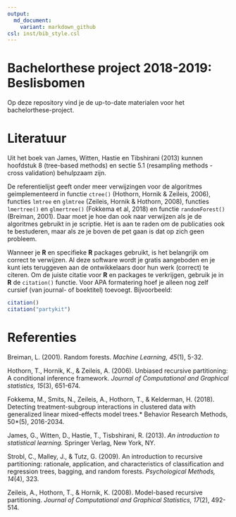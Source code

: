 ```yaml
---
output:
  md_document:
    variant: markdown_github
csl: inst/bib_style.csl
---
```


# Bachelorthese project 2018-2019: Beslisbomen

Op deze repository vind je de up-to-date materialen voor het bachelorthese-project.


# Literatuur

Uit het boek van James, Witten, Hastie en Tibshirani (2013) kunnen hoofdstuk 8 (tree-based methods) en sectie 5.1 (resampling methods - cross validation) behulpzaam zijn. 

De referentielijst geeft onder meer verwijzingen voor de algoritmes geimplementeerd in functie `ctree()` (Hothorn, Hornik & Zeileis, 2006), functies `lmtree` en `glmtree` (Zeileis, Hornik & Hothorn, 2008), functies `lmertree()` en `glmertree()` (Fokkema et al, 2018) en functie `randomForest()` (Breiman, 2001). Daar moet je hoe dan ook naar verwijzen als je de algoritmes gebruikt in je scriptie. Het is aan te raden om de publicaties ook te bestuderen, maar als ze je boven de pet gaan is dat op zich geen probleem.

Wanneer je **R** en specifieke **R** packages gebruikt, is het belangrijk om correct te verwijzen. Al deze software wordt je gratis aangeboden en je kunt iets teruggeven aan de ontwikkelaars door hun werk (correct) te citeren. Om de juiste citatie voor **R** en packages te verkrijgen, gebruik je in **R** de `citation()` functie. Voor APA formatering hoef je alleen nog zelf cursief (van journal- of boektitel) toevoegt. Bijvoorbeeld:

```r
citation()
citation("partykit")
```

# Referenties

Breiman, L. (2001). Random forests. *Machine Learning, 45*(1), 5-32.

Hothorn, T., Hornik, K., & Zeileis, A. (2006). Unbiased recursive partitioning: A conditional inference framework. *Journal of Computational and Graphical statistics, 15*(3), 651-674.

Fokkema, M., Smits, N., Zeileis, A., Hothorn, T., & Kelderman, H. (2018). Detecting treatment-subgroup interactions in clustered data with generalized linear mixed-effects model trees.* Behavior Research Methods, 50*(5), 2016-2034.

James, G., Witten, D., Hastie, T., Tisbshirani, R. (2013). *An introduction to statistical learning.* Springer Verlag, New York, NY.

Strobl, C., Malley, J., & Tutz, G. (2009). An introduction to recursive partitioning: rationale, application, and characteristics of classification and regression trees, bagging, and random forests. *Psychological Methods, 14*(4), 323.

Zeileis, A., Hothorn, T., & Hornik, K. (2008). Model-based recursive partitioning. *Journal of Computational and Graphical Statistics, 17*(2), 492-514.